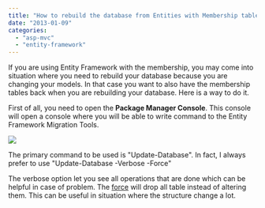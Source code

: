 ```yaml
---
title: "How to rebuild the database from Entities with Membership table"
date: "2013-01-09"
categories: 
  - "asp-mvc"
  - "entity-framework"
---
```


If you are using Entity Framework with the membership, you may come into situation where you need to rebuild your database because you are changing your models. In that case you want to also have the membership tables back when you are rebuilding your database. Here is a way to do it.

First of all, you need to open the **Package Manager Console**. This console will open a console where you will be able to write command to the Entity Framework Migration Tools.

![](images/packagemanagerconsole-400x300.png)

The primary command to be used is "Update-Database". In fact, I always prefer to use "Update-Database -Verbose -Force"

The verbose option let you see all operations that are done which can be helpful in case of problem. The [force](http://patrickdesjardins.com/blog/automatic-migration-was-not-applied-because-it-would-result-in-data-loss) will drop all table instead of altering them. This can be useful in situation where the structure change a lot.

